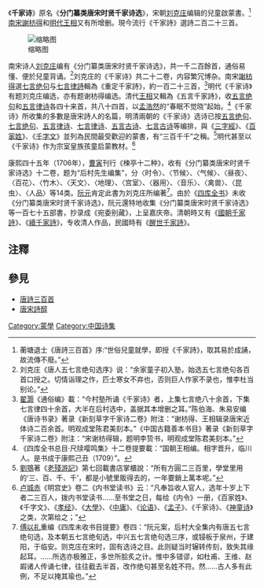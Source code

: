 《'''千家诗'''》原名《'''分门纂类唐宋时贤千家诗选'''》，宋朝[[刘克庄|刘克庄]]编辑的兒童啟蒙書。<ref>蘅塘退士《唐詩三百首》序:“世俗兒童就學，即授《千家詩》，取其易於成誦，故流傳不廢。”</ref>[[南宋|南宋]][[謝枋得|謝枋得]]和[[明代|明代]][[王相|王相]]又有所增删。現今流行《千家詩》選詩二百二十三首。

[[File:千家诗.jpg|缩略图]]

南宋诗人[[刘克庄|刘克庄]]编有《分门纂类唐宋时贤千家诗选》，共一千二百餘首，通俗易懂、便於兒童背诵。<ref>刘克庄《唐人五七言绝句选序》说：“余家童子初入塾，始选五七言绝句各百首口授之。切情诣理之作，匹士寒女不弃也，否则巨人作家不录也，惟李杜当别论。”</ref>刘克庄的《千家诗》共二十二卷，内容繁冗博杂。南宋[[謝枋得|謝枋得]]選[[七言绝句|七言绝句]]与[[七言律詩|七言律詩]]輯為《重定千家詩》，約一百二十三首，<ref>[[翟灏|翟灏]]《通俗编》載：“今村塾所诵《千家诗》者，上集七言绝八十余首，下集七言律四十余首，大半在后村选中，盖据其本增删之耳。”陈伯海、朱易安编《唐诗书录》著录《新刻草字千家诗二卷》附注：“谢枋得、王相辑录唐宋近体诗二百余首。明观成堂陈君美刻本。”《中国古籍善本书目》著录《新刻草字千家诗二卷》附注：“宋谢枋得辑，题明李贽书，明观成堂陈君美刻本。”</ref>明代《千家诗》有题刘克庄编选，亦有题谢枋得编选。清代[[王相|王相]]又輯為《五言千家詩》，收[[五言绝句|五言绝句]]和[[五言律诗|五言律诗]]各四十来首，共八十四首，以[[孟浩然|孟浩然]]的“春眠不觉晓”起始。<ref>《四库全书总目·尺牍嘤鸣集》十二卷提要載：“国朝王相编。相字晋升，临川人。是书成于康熙己丑（1709）”。</ref>《千家诗》所收集的多數是唐宋詩人的名篇，明清兩朝的《千家诗》选诗已按[[五言绝句|五言绝句]]、[[七言绝句|七言绝句]]、[[五言律诗|五言律诗]]、[[七言律诗|七言律诗]]、[[五言古诗|五言古诗]]、[[七言古诗|七言古诗]]等编排，與《[[三字經|三字經]]》、《[[百家姓|百家姓]]》、《[[千字文|千字文]]》並列為民間最受歡迎的蒙書，有“三百千千”之稱。<ref>[[劉鶚|劉鶚]]著《[[老殘游記|老殘游記]]》第七回載書店掌櫃說：“所有方圓二三百里，學堂里用的‘三、百、千、千’，都是小號里販得去的，一年要銷上萬本呢。”</ref>明代甚至以《千家诗》作为宗室皇族孩童启蒙教材。<ref>[[卢城赤|卢城赤]]《明宫史》卷二《内书堂读书》云：“凡奉旨收人官人，选年十岁上下者二三百人，拨内书堂读书……至书堂之日，每给《内令》一册，《百家姓》、《千字文》、《[[孝经|孝经]]》、《[[大學_(著作)|大學]]》、《[[中庸|中庸]]》、《[[论语|论语]]》、《[[孟子_(書)|孟子]]》、《千家诗》、《[[神童诗|神童诗]]》之类，次第给之；”</ref>

康熙四十五年（1706年），[[曹寅|曹寅]]刊行《楝亭十二种》，收有《分门纂类唐宋时贤千家诗选》十二卷，题为“后村先生编集”，分〈时令〉、〈节候〉、〈气候〉、〈昼夜〉、〈百花〉、〈竹木〉、〈天文〉、〈地理〉、〈宫室〉、〈器用〉、〈音乐〉、〈禽兽〉、〈昆虫〉、〈人品〉等14类。[[阮元|阮元]]肯定此書为刘克庄所编著<ref>[[傅以礼|傅以礼]]重编《四库未收书目提要》卷四：“阮元案，后村大全集内有唐五七言绝句选，及本朝五七言绝旬选，中兴五七言绝句选三序，或锓板于泉州，于建阳，于临安。则克庄在宋时，固有选诗之目。此则疑当时辗转传刻，致失其缘起耳。……所选亦极雅正，多世所脍炙之计。惟中多错谬，如杜甫、王维、赵嘏诸人传诵七律，往往截去半首，改作绝句甚至名姓不符。然……古人多有此例，不足以掩其瑜也。”</ref>。由於《[[四库全书|四库全书]]》未收《分门纂类唐宋时贤千家诗选》，阮元還特地收集《分门纂类唐宋时贤千家诗选》等一百七十五部書，抄录成《宛委别藏》，上呈嘉庆帝。清朝時又有《[[國朝千家詩|國朝千家詩]]》、《[[續千家詩|續千家詩]]》，专收清人作品，民國時有《[[醒世千家詩|醒世千家詩]]》。

{{Commons|File:宛委別藏 109 分門纂類唐宋時賢千家詩選 (宋)劉克莊輯.pdf}}

== 注釋 ==
{{reflist|2}}

==參見==
*[[唐詩三百首|唐詩三百首]]
*[[唐宋詩醇|唐宋詩醇]]

[[Category:蒙學|Category:蒙學]]
[[Category:中国诗集|Category:中国诗集]]